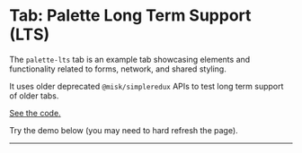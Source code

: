 # Tab: Palette Long Term Support (LTS)

The `palette-lts` tab is an example tab showcasing elements and functionality related to forms, network, and shared styling.

It uses older deprecated `@misk/simpleredux` APIs to test long term support of older tabs.

[See the code.](https://github.com/cashapp/misk-web/tree/master/examples/tabs/palette-lts)

Try the demo below (you may need to hard refresh the page).

<hr/>

<div id="palette-lts"></div>

<!-- Misk Libraries -->

<link
  rel="stylesheet"
  type="text/css"
  href="https://unpkg.com/@misk/common/lib/web/@misk/common/styles.css"
/>
<script
  type="text/javascript"
  src="https://unpkg.com/@misk/common/lib/web/@misk/common/vendors.js"
  preload
></script>
<script
  type="text/javascript"
  src="https://unpkg.com/@misk/common/lib/web/@misk/common/common.js"
  preload
></script>
<script
  type="text/javascript"
  src="https://unpkg.com/@misk/core/lib/web/@misk/core/core.js"
  preload
></script>
<script
  type="text/javascript"
  src="https://unpkg.com/@misk/simpleredux/lib/web/@misk/simpleredux/simpleredux.js"
  preload
></script>

<!-- Tabs -->

<script
  type="text/javascript"
  src="https://cashapp.github.io/misk-web/examples/tabs/palette-lts/demo/tab_palette-lts.js"
  async
></script>
